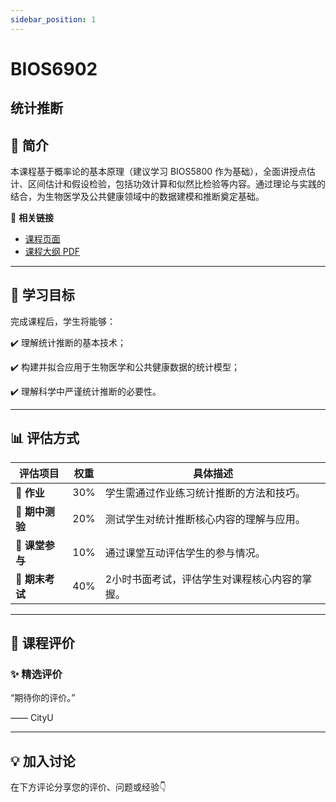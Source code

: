 ```yaml
---
sidebar_position: 1
---
```


# BIOS6902
## 统计推断

## **📘 简介**
本课程基于概率论的基本原理（建议学习 BIOS5800 作为基础），全面讲授点估计、区间估计和假设检验，包括功效计算和似然比检验等内容。通过理论与实践的结合，为生物医学及公共健康领域中的数据建模和推断奠定基础。

🔗 **相关链接**
- [课程页面](https://www.cityu.edu.hk/catalogue/pg/202526/course/BIOS6902.htm)
- [课程大纲 PDF](https://www.cityu.edu.hk/catalogue/pg/202526/course/BIOS6902.pdf)

---

## **🎯 学习目标**

完成课程后，学生将能够：

✔️ 理解统计推断的基本技术；

✔️ 构建并拟合应用于生物医学和公共健康数据的统计模型；

✔️ 理解科学中严谨统计推断的必要性。

---

## **📊 评估方式**

| **评估项目**          | **权重** | **具体描述**                                                                                       |
|----------------------|---------|---------------------------------------------------------------------------------------------------|
| **📝 作业**            | 30%     | 学生需通过作业练习统计推断的方法和技巧。                                                           |
| **📄 期中测验**        | 20%     | 测试学生对统计推断核心内容的理解与应用。                                                           |
| **📄 课堂参与**        | 10%     | 通过课堂互动评估学生的参与情况。                                                                   |
| **📄 期末考试**        | 40%     | 2小时书面考试，评估学生对课程核心内容的掌握。                                                      |

---

## **💬 课程评价**

### ✨ **精选评价**
<div className={commentStyles.commentBox}>
    <p className={commentStyles.commentText}>
        “期待你的评价。”
    </p>
    <p className={commentStyles.commentAuthor}>—— CityU</p>
</div>

---

## **💡 加入讨论**

在下方评论分享您的评价、问题或经验👇
<Utterances />